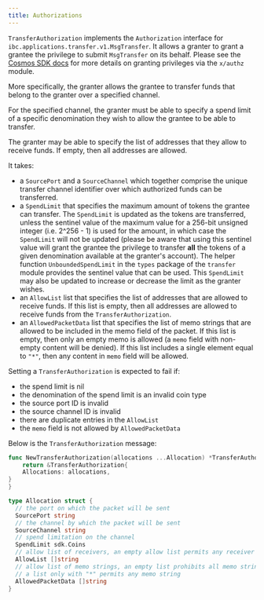 ```yaml
---
title: Authorizations
---
```


`TransferAuthorization` implements the `Authorization` interface for `ibc.applications.transfer.v1.MsgTransfer`. It allows a granter to grant a grantee the privilege to submit `MsgTransfer` on its behalf. Please see the [Cosmos SDK docs](https://docs.cosmos.network/v0.47/modules/authz) for more details on granting privileges via the `x/authz` module.

More specifically, the granter allows the grantee to transfer funds that belong to the granter over a specified channel.

For the specified channel, the granter must be able to specify a spend limit of a specific denomination they wish to allow the grantee to be able to transfer.

The granter may be able to specify the list of addresses that they allow to receive funds. If empty, then all addresses are allowed.

It takes:

* a `SourcePort` and a `SourceChannel` which together comprise the unique transfer channel identifier over which authorized funds can be transferred.
* a `SpendLimit` that specifies the maximum amount of tokens the grantee can transfer. The `SpendLimit` is updated as the tokens are transferred, unless the sentinel value of the maximum value for a 256-bit unsigned integer (i.e. 2^256 - 1) is used for the amount, in which case the `SpendLimit` will not be updated (please be aware that using this sentinel value will grant the grantee the privilege to transfer **all** the tokens of a given denomination available at the granter's account). The helper function `UnboundedSpendLimit` in the `types` package of the `transfer` module provides the sentinel value that can be used. This `SpendLimit` may also be updated to increase or decrease the limit as the granter wishes.
* an `AllowList` list that specifies the list of addresses that are allowed to receive funds. If this list is empty, then all addresses are allowed to receive funds from the `TransferAuthorization`.
* an `AllowedPacketData` list that specifies the list of memo strings that are allowed to be included in the memo field of the packet. If this list is empty, then only an empty memo is allowed (a `memo` field with non-empty content will be denied). If this list includes a single element equal to `"*"`, then any content in `memo` field will be allowed.

Setting a `TransferAuthorization` is expected to fail if:

* the spend limit is nil
* the denomination of the spend limit is an invalid coin type
* the source port ID is invalid
* the source channel ID is invalid
* there are duplicate entries in the `AllowList`
* the `memo` field is not allowed by `AllowedPacketData`

Below is the `TransferAuthorization` message:

```go expandable
func NewTransferAuthorization(allocations ...Allocation) *TransferAuthorization {
    return &TransferAuthorization{
    Allocations: allocations,
}
}

type Allocation struct {
  // the port on which the packet will be sent
  SourcePort string 
  // the channel by which the packet will be sent
  SourceChannel string 
  // spend limitation on the channel
  SpendLimit sdk.Coins  
  // allow list of receivers, an empty allow list permits any receiver address
  AllowList []string 
  // allow list of memo strings, an empty list prohibits all memo strings;
  // a list only with "*" permits any memo string
  AllowedPacketData []string
}
```

